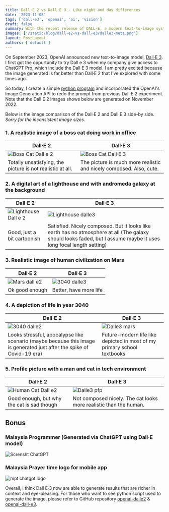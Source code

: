 ```yaml
---
title: Dall·E 2 vs Dall·E 3 - Like night and day differences
date: '2023-11-08'
tags: ['dall-e3', 'openai', 'ai', 'vision']
draft: false
summary: With the recent release of DALL-E, a modern text-to-image system developed by OpenAI, I repeat the previous experiment to generate image from Dall-E2 to compare their results
images: ['/static/blog/dall-e2-vs-dall-e3/dalle3-meta.png']
layout: PostLayout
authors: ['default']
---
```


On September 2023, OpenAI announced new text-to-image model, [Dall·E 3](https://openai.com/dall-e-3). I first got the oppurtunity to try
Dall e 3 when my company give access to ChatGPT Pro, which include the Dall E 3 model. I am pretty excited because the
image generated is far better than Dall·E 2 that I've explored with some times ago.

So today, I create a simple [python program](https://github.com/iqfareez/openai-dall-e3) and incorporated the OpenAI's Image Generation API to redo the prompt from
previous Dall·E 2 experiment. Note that the Dall·E 2 images shows below are generated on November 2022.

Below is the image comparison of the Dall·E 2 and Dall·E 3 side-by side. _Sorry for the inconsistent image sizes._

### 1. A realistic image of a boss cat doing work in office

| Dall·E 2                                                           | Dall·E 3                                                                                 |
| ------------------------------------------------------------------ | ---------------------------------------------------------------------------------------- |
| ![Boss Cat Dall e 2](/static/blog/dall-e2-vs-dall-e3/boss-cat.png) | ![Boss Cat Dall·E 3](/static/blog/dall-e2-vs-dall-e3/Image-fK7LnxJH80gANdpFmEWI78j1.png) |
| Totally unsatisfying, the picture is not realistic at all.         | The picture is much more realistic and nicely composed. Also, cute.                      |

### 2. A digital art of a lighthouse and with andromeda galaxy at the background

| Dall·E 2                                                              | Dall·E 3                                                                                                                                                           |
| --------------------------------------------------------------------- | ------------------------------------------------------------------------------------------------------------------------------------------------------------------ |
| ![Lighthouse Dall e 2](/static/blog/dall-e2-vs-dall-e3/ligthouse.png) | ![Lighthouse dalle3](/static/blog/dall-e2-vs-dall-e3/img.png)                                                                                                      |
| Good, just a bit cartoonish                                           | Satisfied. Nicely composed. But it looks like earth has no atmosphere at all (The galaxy should looks faded, but I assume maybe it uses long focal length setting) |

### 3. Realistic image of human civilization on Mars

| Dall·E 2                                                  | Dall·E 3                                                                         |
| --------------------------------------------------------- | -------------------------------------------------------------------------------- |
| ![Mars dall e2](/static/blog/dall-e2-vs-dall-e3/mars.png) | ![3040 dalle3](/static/blog/dall-e2-vs-dall-e3/img-KyPYDoYsPMT4IBLz5z6BuP5a.png) |
| Ok good enough                                            | Better, have more life                                                           |

### 4. A depiction of life in year 3040

| Dall·E 2                                                                                                               | Dall·E 3                                                                         |
| ---------------------------------------------------------------------------------------------------------------------- | -------------------------------------------------------------------------------- |
| ![3040 dalle2](/static/blog/dall-e2-vs-dall-e3/2020.png)                                                               | ![Dalle3 mars](/static/blog/dall-e2-vs-dall-e3/img-7n6hXihwd5VlNwPBMh6EisMv.png) |
| Looks stressful, apocalypse like scenario (maybe because this image is generated just after the spike of Covid-19 era) | Future-modern life like depicted in most of my primary school textbooks          |

### 5. Profile picture with a man and cat in tech environment

| Dall·E 2                                                               | Dall·E 3                                                                        |
| ---------------------------------------------------------------------- | ------------------------------------------------------------------------------- |
| ![Human Cat Dall e2](/static/blog/dall-e2-vs-dall-e3/pp-human-cat.png) | ![Dalle3 pfp](/static/blog/dall-e2-vs-dall-e3/img-UKNtvU1yyOAU4tzu023GakLs.png) |
| Good enough, but why the cat is sad though                             | Not composed nicely. The cat looks more realistic than the human.               |

## Bonus

### Malaysia Programmer (Generated via ChatGPT using Dall·E model)

![Scrensht ChatGPT](/static/blog/dall-e2-vs-dall-e3/Screenshot-CHatgpt-programmer-malaya.png)

### Malaysia Prayer time logo for mobile app

![mpt chatgpt logo](/static/blog/dall-e2-vs-dall-e3/mpt-logo.png)

Overall, I think Dall E·3 now are able to generate results that are richer in context and eye-pleasing. For those
who want to see python script used to generate the image, please refer to GitHub repository [openai-dalle2](https://github.com/iqfareez/openai-dalle2/commits/master)
& [openai-dall-e3](https://github.com/iqfareez/openai-dall-e3#example-results).
